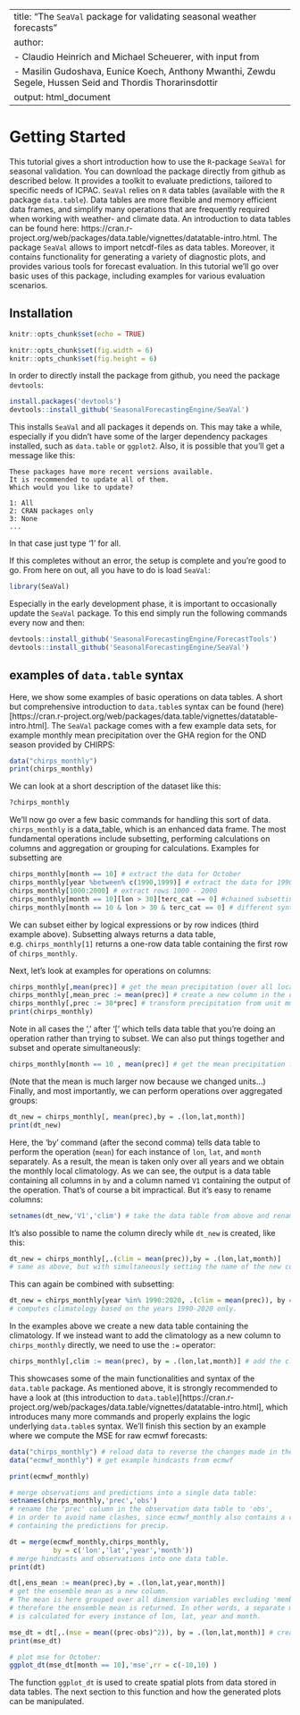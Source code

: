 
---
title: "The `SeaVal` package for validating seasonal weather forecasts"
author:
  - Claudio Heinrich and Michael Scheuerer, with input from
  - Masilin Gudoshava, Eunice Koech, Anthony Mwanthi, Zewdu Segele, Hussen Seid and Thordis Thorarinsdottir 
output: html_document
---
  
    


# Getting Started


This tutorial gives a short introduction how to use the `R`-package `SeaVal` for seasonal validation. You can download the package directly from github as described below.
It provides a toolkit to evaluate predictions, tailored to specific needs of ICPAC. `SeaVal` relies on `R` data tables (available with the `R` package `data.table`).
Data tables are more flexible and memory efficient data frames, and simplify many operations that are frequently required when working with weather- and climate data. An introduction to data tables can be found here: https://cran.r-project.org/web/packages/data.table/vignettes/datatable-intro.html.
The package `SeaVal` allows to import netcdf-files as data tables. Moreover, it contains functionality for generating a variety of diagnostic plots, and provides various tools for forecast evaluation. In this tutorial we'll go over basic uses of this package, including examples for various evaluation scenarios.

## Installation

```r
knitr::opts_chunk$set(echo = TRUE)

knitr::opts_chunk$set(fig.width = 6)
knitr::opts_chunk$set(fig.height = 6)

```


In order to directly install the package from github, you need the package `devtools`:
```r
install.packages('devtools')
devtools::install_github('SeasonalForecastingEngine/SeaVal')
```

This installs `SeaVal` and all packages it depends on. This may take a while, especially if you didn't have some of the larger dependency packages installed, such as `data.table` or `ggplot2`.
Also, it is possible that you'll get a message like this:
```
These packages have more recent versions available.
It is recommended to update all of them.
Which would you like to update?

1: All                                 
2: CRAN packages only                  
3: None                             
...
```

In that case just type '1' for all. 

If this completes without an error, the setup is complete and you're good to go.
From here on out, all you have to do is load `SeaVal`:

```r
library(SeaVal)
```

Especially in the early development phase, it is important to occasionally update the `SeaVal` package. To this end simply run the following commands every now and then:
```r
devtools::install_github('SeasonalForecastingEngine/ForecastTools')
devtools::install_github('SeasonalForecastingEngine/SeaVal')
```

## examples of `data.table` syntax

Here, we show some examples of basic operations on data tables. 
A short but comprehensive introduction to `data.table`s syntax can be found (here)[https://cran.r-project.org/web/packages/data.table/vignettes/datatable-intro.html].
The `SeaVal` package comes with a few example data sets, for example monthly mean precipitation over the GHA region for the OND season provided by CHIRPS:

```r
data("chirps_monthly")
print(chirps_monthly)

```

We can look at a short description of the dataset like this:

```r
?chirps_monthly
```

We'll now go over a few basic commands for handling this sort of data. `chirps_monthly` is a data_table, which is an enhanced data frame. The most fundamental operations include subsetting, performing calculations on columns and aggregation or grouping for calculations. Examples for subsetting are
```r
chirps_monthly[month == 10] # extract the data for October
chirps_monthly[year %between% c(1990,1999)] # extract the data for 1990 - 1999
chirps_monthly[1000:2000] # extract rows 1000 - 2000
chirps_monthly[month == 10][lon > 30][terc_cat == 0] #chained subsetting: get all October values at locations with longitude >30 that had normal rainfall (terc_cat == 0)
chirps_monthly[month == 10 & lon > 30 & terc_cat == 0] # different syntax, same effect.
```
We can subset either by logical expressions or by row indices (third example above). Subsetting always returns a data table, e.g. `chirps_monthly[1]` returns a one-row data table containing the first row of `chirps_monthly`. 

Next, let's look at examples for operations on columns:
```r
chirps_monthly[,mean(prec)] # get the mean precipitation (over all locations, months, years)
chirps_monthly[,mean_prec := mean(prec)] # create a new column in the data table containing the mean
chirps_monthly[,prec := 30*prec] # transform precipitation from unit mm/day to mm (per month)
print(chirps_monthly)
```
Note in all cases the ',' after '[' which tells data table that you're doing an operation rather than trying to subset. We can also put things together and subset and operate simultaneously:
```r
chirps_monthly[month == 10 , mean(prec)] # get the mean precipitation for October (over all locations, years)
```
(Note that the mean is much larger now because we changed units...)
Finally, and most importantly, we can perform operations over aggregated groups: 
```r
dt_new = chirps_monthly[, mean(prec),by = .(lon,lat,month)] 
print(dt_new)
```
Here, the 'by' command (after the second comma) tells data table to perform the operation (`mean`) for each instance of `lon`, `lat`, and `month` separately. As a result, the mean is taken only over all years and we obtain the monthly local climatology. As we can see, the output is a data table containing all columns in `by` and a column named `V1` containing the output of the operation. That's of course a bit impractical. But it's easy to rename columns:

```r
setnames(dt_new,'V1','clim') # take the data table from above and rename column 'V1' into 'clim'
```
It's also possible to name the column direcly while `dt_new` is created, like this:
```r
dt_new = chirps_monthly[,.(clim = mean(prec)),by = .(lon,lat,month)] 
# same as above, but with simultaneously setting the name of the new column
```
This can again be combined with subsetting:
```r
dt_new = chirps_monthly[year %in% 1990:2020, .(clim = mean(prec)), by = .(lon,lat,month)] 
# computes climatology based on the years 1990-2020 only.
```
In the examples above we create a new data table containing the climatology. If we instead want to add the climatology as a new column to `chirps_monthly` directly, we need to use the `:=` operator:
```r
chirps_monthly[,clim := mean(prec), by = .(lon,lat,month)] # add the climatology column directly into chirps_monthly.
```
This showcases some of the main functionalities and syntax of the `data.table` package. As mentioned above, it is strongly recommended to have a look at 
(this introduction to `data.table`)[https://cran.r-project.org/web/packages/data.table/vignettes/datatable-intro.html], which introduces many more commands and properly explains the logic underlying `data.table`s syntax.
We'll finish this section by an example where we compute the MSE for raw ecmwf forecasts:

```r
data("chirps_monthly") # reload data to reverse the changes made in the examples above.
data("ecmwf_monthly") # get example hindcasts from ecmwf

print(ecmwf_monthly) 

# merge observations and predictions into a single data table:
setnames(chirps_monthly,'prec','obs') 
# rename the 'prec' column in the observation data table to 'obs', 
# in order to avoid name clashes, since ecmwf_monthly also contains a column 'prec',
# containing the predictions for precip.

dt = merge(ecmwf_monthly,chirps_monthly,
           by = c('lon','lat','year','month')) 
# merge hindcasts and observations into one data table.
print(dt)

dt[,ens_mean := mean(prec),by = .(lon,lat,year,month)] 
# get the ensemble mean as a new column. 
# The mean is here grouped over all dimension variables excluding 'member', 
# therefore the ensemble mean is returned. In other words, a separate mean
# is calculated for every instance of lon, lat, year and month.

mse_dt = dt[,.(mse = mean((prec-obs)^2)), by = .(lon,lat,month)] # create a new data.table containing the mse by location and month
print(mse_dt)

# plot mse for October:
ggplot_dt(mse_dt[month == 10],'mse',rr = c(-10,10) ) 

```

The function `ggplot_dt` is used to create spatial plots from data stored in data tables. The next section to this function and how the generated plots can be manipulated.
